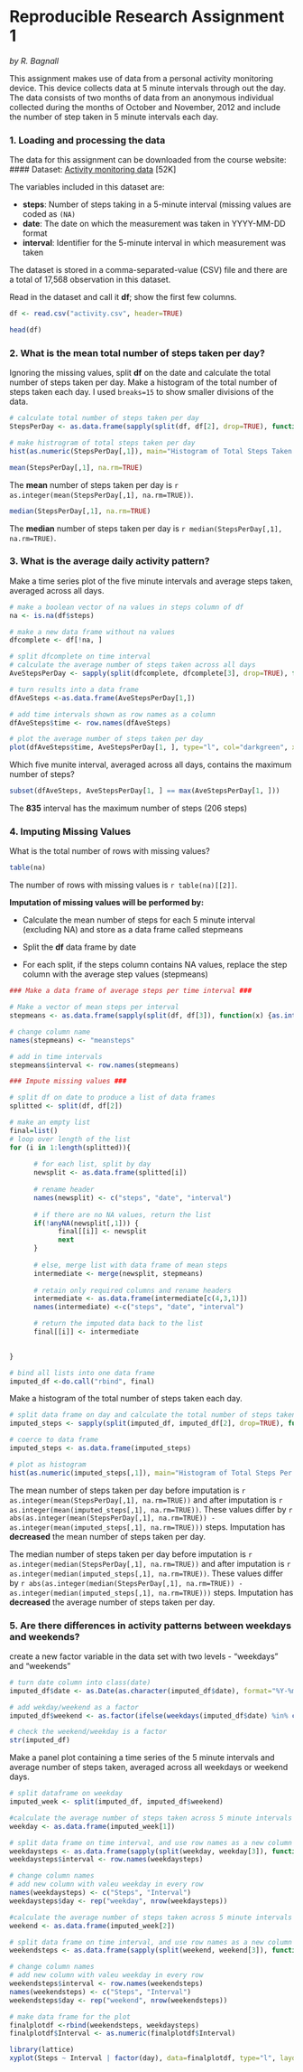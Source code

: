 Reproducible Research Assignment 1
========================================================
*by R. Bagnall*

This assignment makes use of data from a personal activity monitoring device. This device collects data at 5 minute intervals through out the day. The data consists of two months of data from an anonymous individual collected during the months of October and November, 2012 and include the number of step taken in 5 minute intervals each day.

### 1. Loading and processing the data

The data for this assignment can be downloaded from the course website:
#### Dataset: [Activity monitoring data](https://d396qusza40orc.cloudfront.net/repdata%2Fdata%2Factivity.zip) [52K]

The variables included in this dataset are:  

* __steps__: Number of steps taking in a 5-minute interval (missing values are coded as ```(NA)```
* __date__: The date on which the measurement was taken in YYYY-MM-DD format 
* __interval__: Identifier for the 5-minute interval in which measurement was taken

The dataset is stored in a comma-separated-value (CSV) file and there are a total of 17,568 observation in this dataset.

Read in the dataset and call it __df__; show the first few columns.
```r
df <- read.csv("activity.csv", header=TRUE)

head(df)
```

### 2. What is the mean total number of steps taken per day?

Ignoring the missing values, split __df__ on the date and calculate the total number of steps taken per day. Make a histogram of the total number of steps taken each day. I used `breaks=15` to show smaller divisions of the data.

```r
# calculate total number of steps taken per day
StepsPerDay <- as.data.frame(sapply(split(df, df[2], drop=TRUE), function(x) {sum(x$steps)}))

# make histrogram of total steps taken per day
hist(as.numeric(StepsPerDay[,1]), main="Histogram of Total Steps Taken Each Day", xlab="Total Number of Steps", ylab="Frequency", breaks=15, border="red", xlim=c(0,25000))
```

```r
mean(StepsPerDay[,1], na.rm=TRUE)
```
The **mean** number of steps taken per day is `r as.integer(mean(StepsPerDay[,1], na.rm=TRUE))`.

```r
median(StepsPerDay[,1], na.rm=TRUE)
```
The **median** number of steps taken per day is `r median(StepsPerDay[,1], na.rm=TRUE)`.

### 3. What is the average daily activity pattern?

Make a time series plot of the five minute intervals and average steps taken, averaged across all days.
```r

# make a boolean vector of na values in steps column of df
na <- is.na(df$steps)

# make a new data frame without na values
dfcomplete <- df[!na, ]

# split dfcomplete on time interval
# calculate the average number of steps taken across all days
AveStepsPerDay <- sapply(split(dfcomplete, dfcomplete[3], drop=TRUE), function(x) {ave(x$steps)})

# turn results into a data frame
dfAveSteps <-as.data.frame(AveStepsPerDay[1,])

# add time intervals shown as row names as a column
dfAveSteps$time <- row.names(dfAveSteps)

# plot the average number of steps taken per day
plot(dfAveSteps$time, AveStepsPerDay[1, ], type="l", col="darkgreen", xlim=c(0,2500), main="Average Number of Steps Per Time Interval", xlab="5 Minute Time Interval", ylab="Average Steps Per Time Interval")
```

Which five munite interval, averaged across all days, contains the maximum number of steps?
```r
subset(dfAveSteps, AveStepsPerDay[1, ] == max(AveStepsPerDay[1, ]))
```
The **835** interval has the maximum number of steps (206 steps)

### 4. Imputing Missing Values

What is the total number of rows with missing values?
```r
table(na)
```

The number of rows with missing values is `r table(na)[[2]]`.

**Imputation of missing values will be performed by:**

* Calculate the mean number of steps for each 5 minute interval (excluding NA) and store as a data frame called stepmeans

* Split the **df** data frame by date

* For each split, if the steps column contains NA values, replace the step column with the average step values (stepmeans)

```r
### Make a data frame of average steps per time interval ###

# Make a vector of mean steps per interval
stepmeans <- as.data.frame(sapply(split(df, df[3]), function(x) {as.integer(mean(x$steps, na.rm=TRUE))}), col.names="steps")

# change column name
names(stepmeans) <- "meansteps"

# add in time intervals
stepmeans$interval <- row.names(stepmeans)

### Impute missing values ###

# split df on date to produce a list of data frames
splitted <- split(df, df[2])

# make an empty list
final=list()
# loop over length of the list
for (i in 1:length(splitted)){
      
      # for each list, split by day
      newsplit <- as.data.frame(splitted[i])
      
      # rename header
      names(newsplit) <- c("steps", "date", "interval")
      
      # if there are no NA values, return the list 
      if(!anyNA(newsplit[,1])) {
            final[[i]] <- newsplit 
            next
      }
      
      # else, merge list with data frame of mean steps
      intermediate <- merge(newsplit, stepmeans)
      
      # retain only required columns and rename headers
      intermediate <- as.data.frame(intermediate[c(4,3,1)])
      names(intermediate) <-c("steps", "date", "interval")

      # return the imputed data back to the list
      final[[i]] <- intermediate

      
}

# bind all lists into one data frame
imputed_df <-do.call("rbind", final)
```
Make a histogram of the total number of steps taken each day.
```r

# split data frame on day and calculate the total number of steps taken each day
imputed_steps <- sapply(split(imputed_df, imputed_df[2], drop=TRUE), function(x) {sum(x$steps)})

# coerce to data frame
imputed_steps <- as.data.frame(imputed_steps)

# plot as histogram
hist(as.numeric(imputed_steps[,1]), main="Histogram of Total Steps Per Day with Imputation", xlab="Number of Steps with Imputation", ylab="Frequency", breaks=15, col="blue", border="white", xlim=c(0,25000))

```

The mean number of steps taken per day before imputation is `r as.integer(mean(StepsPerDay[,1], na.rm=TRUE))` and after imputation is `r as.integer(mean(imputed_steps[,1], na.rm=TRUE))`. These values differ by `r abs(as.integer(mean(StepsPerDay[,1], na.rm=TRUE)) - as.integer(mean(imputed_steps[,1], na.rm=TRUE)))` steps. 
Imputation has **decreased** the mean number of steps taken per day.

The median number of steps taken per day before imputation is `r as.integer(median(StepsPerDay[,1], na.rm=TRUE))` and after imputation is `r as.integer(median(imputed_steps[,1], na.rm=TRUE))`. These values differ by `r abs(as.integer(median(StepsPerDay[,1], na.rm=TRUE)) - as.integer(median(imputed_steps[,1], na.rm=TRUE)))` steps.
Imputation has **decreased** the average number of steps taken per day.

### 5. Are there differences in activity patterns between weekdays and weekends?

create a new factor variable in the data set with two levels - "weekdays" and "weekends"
```r
# turn date column into class(date)
imputed_df$date <- as.Date(as.character(imputed_df$date), format="%Y-%m-%d")

# add wekday/weekend as a factor
imputed_df$weekend <- as.factor(ifelse(weekdays(imputed_df$date) %in% c("Saturday","Sunday"), "Weekend", "Weekday"))

# check the weekend/weekday is a factor
str(imputed_df)
```

Make a panel plot containing a time series of the 5 minute intervals and average number of steps taken, averaged across all weekdays or weekend days.
```r

# split dataframe on weekday
imputed_week <- split(imputed_df, imputed_df$weekend)

#calculate the average number of steps taken across 5 minute intervals for weekdays
weekday <- as.data.frame(imputed_week[1])

# split data frame on time interval, and use row names as a new column
weekdaysteps <- as.data.frame(sapply(split(weekday, weekday[3]), function(x) {mean(x$Weekday.steps)}))
weekdaysteps$interval <- row.names(weekdaysteps)

# change column names
# add new column with valeu weekday in every row
names(weekdaysteps) <- c("Steps", "Interval")
weekdaysteps$day <- rep("weekday", nrow(weekdaysteps))

#calculate the average number of steps taken across 5 minute intervals for weekend days
weekend <- as.data.frame(imputed_week[2])

# split data frame on time interval, and use row names as a new column
weekendsteps <- as.data.frame(sapply(split(weekend, weekend[3]), function(x) {mean(x$Weekend.steps)}))

# change column names
# add new column with valeu weekday in every row
weekendsteps$interval <- row.names(weekendsteps)
names(weekendsteps) <- c("Steps", "Interval")
weekendsteps$day <- rep("weekend", nrow(weekendsteps))

# make data frame for the plot
finalplotdf <-rbind(weekendsteps, weekdaysteps)
finalplotdf$Interval <- as.numeric(finalplotdf$Interval)

library(lattice)
xyplot(Steps ~ Interval | factor(day), data=finalplotdf, type="l", layout=(c(1,2)), main="Average Steps Per Time Interval", xlab="5 Minute Time Interval")
```



